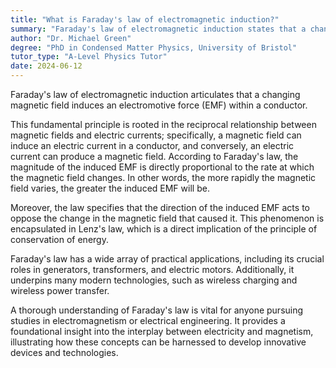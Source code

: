 ```yaml
---
title: "What is Faraday's law of electromagnetic induction?"
summary: "Faraday's law of electromagnetic induction states that a changing magnetic field induces an electromotive force (EMF) in a conductor."
author: "Dr. Michael Green"
degree: "PhD in Condensed Matter Physics, University of Bristol"
tutor_type: "A-Level Physics Tutor"
date: 2024-06-12
---
```


Faraday's law of electromagnetic induction articulates that a changing magnetic field induces an electromotive force (EMF) within a conductor.

This fundamental principle is rooted in the reciprocal relationship between magnetic fields and electric currents; specifically, a magnetic field can induce an electric current in a conductor, and conversely, an electric current can produce a magnetic field. According to Faraday's law, the magnitude of the induced EMF is directly proportional to the rate at which the magnetic field changes. In other words, the more rapidly the magnetic field varies, the greater the induced EMF will be.

Moreover, the law specifies that the direction of the induced EMF acts to oppose the change in the magnetic field that caused it. This phenomenon is encapsulated in Lenz's law, which is a direct implication of the principle of conservation of energy.

Faraday's law has a wide array of practical applications, including its crucial roles in generators, transformers, and electric motors. Additionally, it underpins many modern technologies, such as wireless charging and wireless power transfer.

A thorough understanding of Faraday's law is vital for anyone pursuing studies in electromagnetism or electrical engineering. It provides a foundational insight into the interplay between electricity and magnetism, illustrating how these concepts can be harnessed to develop innovative devices and technologies.
    